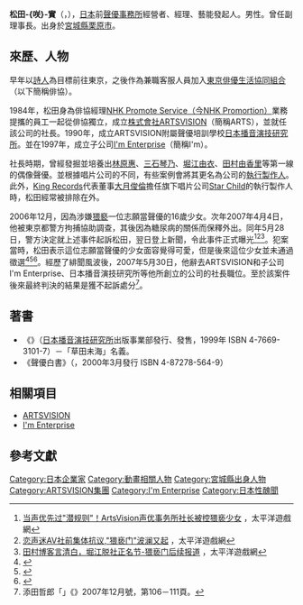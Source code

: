 {{noteTA
|T=zh-hans:松田咲实;zh-hk:松田咲實;zh-tw:松田咲實;
|1=zh-hans:松田咲实;zh-hk:松田咲實;zh-tw:松田咲實;
}}
{{japanese|japanese=松田 咲實|kana=まつだ さくみ|romaji=Matsuda Sakumi}}
'''松田-{咲}-實'''（{{lang-ja|松田 咲實}}，{{bd|1948年|}}），[[日本|日本]]前[[聲優|聲優]][[經紀人|事務所]]經營者、經理、藝能發起人。男性。曾任{{link-ja|日本演藝經營管理事業者協會|日本芸能マネージメント事業者協会}}副理事長。出身於[[宮城縣|宮城縣]][[栗原市|栗原市]]。

== 來歷、人物 ==
早年以[[詩人|詩人]]為目標前往東京，之後作為兼職客服人員加入[[東京俳優生活協同組合|東京俳優生活協同組合]]（以下簡稱俳協）。

1984年，松田身為俳協經理[[日本廣播協會|NHK Promote Service（今NHK Promortion）]]業務提攜的員工一起從俳協獨立，成立[[株式會社|株式會社]][[ARTSVISION|ARTSVISION]]（簡稱ARTS），並就任該公司的社長。1990年，成立ARTSVISION附屬聲優培訓學校[[日本播音演技研究所|日本播音演技研究所]]。並在1997年，成立子公司[[I'm_Enterprise|I'm Enterprise]]（簡稱I'm）。

社長時期，曾經發掘並培養出[[林原惠|林原惠]]、[[三石琴乃|三石琴乃]]、[[堀江由衣|堀江由衣]]、[[田村由香里|田村由香里]]等第一線的偶像聲優。並根據唱片公司的不同，有些案例會將其更名為公司的[[執行製作人|執行製作人]]。此外，[[國王唱片|King Records]]代表董事[[大月俊倫|大月俊倫]]擔任旗下唱片公司[[Star_Child|Star Child]]的執行製作人時，松田經常被排除在外。

2006年12月，因為涉嫌[[猥褻|猥褻]]一位志願當聲優的16歲少女。次年2007年4月4日，他被東京都警方拘捕協助調查，其後因為糖尿病的關係而保釋外出。同年5月28日，警方決定就上述事件起訴松田，翌日登上新聞，令此事件正式曝光<ref>[http://www.pcgames.com.cn/cartoon/news/guowainews/0705/897955.html 当声优先过"潜规则"！ArtsVision声优事务所社长被控猥亵少女] {{webarchive|url=https://web.archive.org/web/20070928005427/http://www.pcgames.com.cn/cartoon/news/guowainews/0705/897955.html |date=2007-09-28 }}，太平洋遊戲網</ref><ref>[http://www.pcgames.com.cn/cartoon/news/guowainews/0706/899710.html 恋声迷AV社前集体抗议,"猥亵门"波澜又起] {{webarchive|url=https://web.archive.org/web/20070928005413/http://www.pcgames.com.cn/cartoon/news/guowainews/0706/899710.html |date=2007-09-28 }}，太平洋遊戲網</ref><ref>[http://www.pcgames.com.cn/cartoon/news/guowainews/0706/901726.html 田村博客言清白，堀江脱社正名节-猥亵门后续报道] {{webarchive|url=https://web.archive.org/web/20070928011225/http://www.pcgames.com.cn/cartoon/news/guowainews/0706/901726.html |date=2007-09-28 }}，太平洋遊戲網</ref>。犯案當時，松田表示這位志願當聲優的少女面容覺得可愛，但是後來這位少女並未通過徵選<ref>{{Cite news|date=2007-05-29 |url=http://www.zakzak.co.jp/top/2007_05/t2007052904.html |script-title=ja:『合格させてやる』声優プロ社長が少女にわいせつ |publisher=[[產業經濟新聞社|產業經濟新聞社]] |newspaper={{link-ja|富士晚報|夕刊フジ|ZAKZAK}} |accessdate=2017-01-06 |language=ja |archiveurl=https://web.archive.org/web/20070602111602/http://www.zakzak.co.jp/top/2007_05/t2007052904.html |archivedate=2007-06-02 |deadlinkdate=}}</ref><ref>{{Cite news|date=2007-05-29|url=http://www.asahi.com/national/update/0529/JJT200705290002.html|script-title=ja:声優オーディションの少女にいたずら 芸能プロ社長逮捕|publisher=[[朝日新聞社|朝日新聞社]]|newspaper=[[朝日新聞|朝日新聞]]（（{{link-ja|朝日新聞數位|朝日新聞デジタル|asahi.com}}）|agency=[[時事通信社|時事通信社]]|accessdate=2017-01-06|language=ja|archiveurl=https://web.archive.org/web/20070601161516/http://www.asahi.com/national/update/0529/JJT200705290002.html|archivedate=2007-06-01|deadlinkdate=}}</ref><ref>{{Cite web |author=崎山勝功 |date=2007-06-30 |url=http://www.pjnews.net/news/213/11961 |script-title=ja:声優志望少女ワイセツ事件、真相求め署名活動、きょう午後4時から秋葉原で |publisher={{link-ja|PJ News|PJニュース}} |accessdate=2017-01-06 |archiveurl=https://archive.is/20120907213434/http://www.pjnews.net/news/213/11961 |archivedate=2012-09-07 |deadlinkdate= }}</ref>。經歷了緋聞風波後，2007年5月30日，他辭去ARTSVISION和子公司I'm Enterprise、日本播音演技研究所等他所創立的公司的社長職位。至於該案件後來最終判決的結果是獲不起訴處分<ref>添田哲郎「{{lang|ja|追及第3弾！アーツビジョングループの内部でいま何が… 大手事務所社長逮捕の顛末と声優養成システムの問題}}」《{{link-ja|創 (雜誌)|創 (雑誌)|創}}》2007年12月號，第106－111頁。</ref>。

== 著書 ==
* 《{{lang|ja|詩写真集白の追憶}}》（[[日本播音演技研究所|日本播音演技研究所]]出版事業部發行、{{link-ja|勁文社|勁文社}}發售，1999年 ISBN 4-7669-3101-7）－「草田未海」名義。
* 《聲優白書》（{{link-ja|Oakla|オークラ|Oakla出版}}，2000年3月發行 ISBN 4-87278-564-9）

== 相關項目 ==
* [[ARTSVISION|ARTSVISION]]
* [[I'm_Enterprise|I'm Enterprise]]

== 參考文獻 ==
{{reflist}}

{{Normdaten}}
{{DEFAULTSORT:Matsuda Sakumi}}
[[Category:日本企業家|Category:日本企業家]]
[[Category:動畫相關人物|Category:動畫相關人物]]
[[Category:宮城縣出身人物|Category:宮城縣出身人物]]
[[Category:ARTSVISION集團|Category:ARTSVISION集團]]
[[Category:I'm_Enterprise|Category:I'm Enterprise]]
[[Category:日本性醜聞|Category:日本性醜聞]]